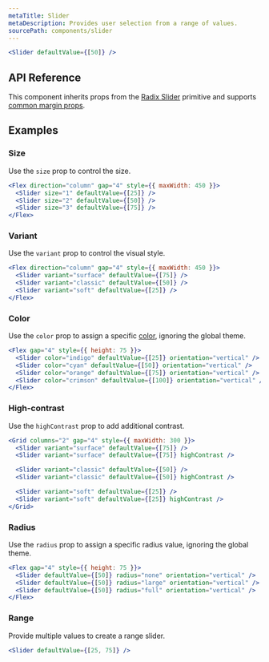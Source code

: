 ```yaml
---
metaTitle: Slider
metaDescription: Provides user selection from a range of values.
sourcePath: components/slider
---
```


```jsx live=true
<Slider defaultValue={[50]} />
```

## API Reference

This component inherits props from the [Radix Slider](/primitives/docs/components/slider) primitive and supports [common margin props](/themes/docs/theme/layout#margin-props).

<ThemesPropsTable name="slider" />

## Examples

### Size

Use the `size` prop to control the size.

```jsx live=true
<Flex direction="column" gap="4" style={{ maxWidth: 450 }}>
  <Slider size="1" defaultValue={[25]} />
  <Slider size="2" defaultValue={[50]} />
  <Slider size="3" defaultValue={[75]} />
</Flex>
```

### Variant

Use the `variant` prop to control the visual style.

```jsx live=true
<Flex direction="column" gap="4" style={{ maxWidth: 450 }}>
  <Slider variant="surface" defaultValue={[75]} />
  <Slider variant="classic" defaultValue={[50]} />
  <Slider variant="soft" defaultValue={[25]} />
</Flex>
```

### Color

Use the `color` prop to assign a specific [color](/themes/docs/theme/color), ignoring the global theme.

```jsx live=true
<Flex gap="4" style={{ height: 75 }}>
  <Slider color="indigo" defaultValue={[25]} orientation="vertical" />
  <Slider color="cyan" defaultValue={[50]} orientation="vertical" />
  <Slider color="orange" defaultValue={[75]} orientation="vertical" />
  <Slider color="crimson" defaultValue={[100]} orientation="vertical" />
</Flex>
```

### High-contrast

Use the `highContrast` prop to add additional contrast.

```jsx live=true
<Grid columns="2" gap="4" style={{ maxWidth: 300 }}>
  <Slider variant="surface" defaultValue={[75]} />
  <Slider variant="surface" defaultValue={[75]} highContrast />

  <Slider variant="classic" defaultValue={[50]} />
  <Slider variant="classic" defaultValue={[50]} highContrast />

  <Slider variant="soft" defaultValue={[25]} />
  <Slider variant="soft" defaultValue={[25]} highContrast />
</Grid>
```

### Radius

Use the `radius` prop to assign a specific radius value, ignoring the global theme.

```jsx live=true
<Flex gap="4" style={{ height: 75 }}>
  <Slider defaultValue={[50]} radius="none" orientation="vertical" />
  <Slider defaultValue={[50]} radius="large" orientation="vertical" />
  <Slider defaultValue={[50]} radius="full" orientation="vertical" />
</Flex>
```

### Range

Provide multiple values to create a range slider.

```jsx live=true
<Slider defaultValue={[25, 75]} />
```
